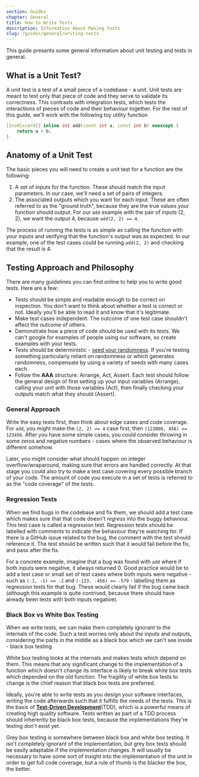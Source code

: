 ```yaml
---
section: Guides
chapter: General
title: How to Write Tests
description: Information About Making Tests
slug: /guides/general/writing-tests
---
```


This guide presents some general information about unit testing and tests in general.

## What is a Unit Test?

A unit test is a test of a small piece of a codebase - a unit. Unit tests are meant to test only that piece of code and they serve to validate its correctness. This contrasts with integration tests, which tests the interactions of pieces of code and their behaviour together. For the rest of this guide, we'll work with the following toy utility function

```cpp
[[nodiscard]] inline int add(const int a, const int b) noexcept {
    return a + b;
}
```

## Anatomy of a Unit Test

The basic pieces you will need to create a unit test for a function are the following:

1. A set of inputs for the function. These should match the input parameters. In our case, we'll need a set of pairs of integers.
2. The associated outputs which you want for each input. These are often referred to as the "ground truth", because they are the true values your function should output. For our `add` example with the pair of inputs (2, 2), we want the output 4, because `add(2, 2) == 4`.

The process of running the tests is as simple as calling the function with your inputs and verifying that the function's output was as expected. In our example, one of the test cases could be running `add(2, 2)` and checking that the result is 4.

## Testing Approach and Philosophy

There are many guidelines you can find online to help you to write good tests. Here are a few:

- Tests should be simple and readable enough to be correct on inspection. You don't want to think about whether a test is correct or not. Ideally you'll be able to read it and know that it's legitimate.
- Make test cases independent. The outcome of one test case shouldn't affect the outcome of others.
- Demonstrate how a piece of code should be used with its tests. We can't google for examples of people using our software, so create examples with your tests.
- Tests should be deterministic - [seed your randomness](https://en.wikipedia.org/wiki/Random_seed). If you're testing something particularly reliant on randomness or which generates randomness, compensate by using a variety of seeds with many cases each.
- Follow the **AAA** structure: Arrange, Act, Assert. Each test should follow the general design of first setting up your input variables (Arrange), calling your unit with those variables (Act), then finally checking your outputs match what they should (Assert).

### General Approach

Write the easy tests first, then think about edge cases and code coverage. For `add`, you might make the `(2, 2) == 4` case first, then `(123000, 456) == 123456`. After you have some simple cases, you could consider throwing in some zeros and negative numbers - cases where the observed behaviour is different somehow.

Later, you might consider what should happen on integer overflow/wraparound, making sure that errors are handled correctly. At that stage you could also try to make a test case covering every possible branch of your code. The amount of code you execute in a set of tests is referred to as the "code coverage" of the tests.

### Regression Tests

When we find bugs in the codebase and fix them, we should add a test case which makes sure that that code doesn't _regress_ into the buggy behaviour. This test case is called a regression test. Regression tests should be labelled with comments to indicate the behaviour they're watching for. If there is a GitHub issue related to the bug, the comment with the test should reference it. The test should be written such that it would fail before the fix, and pass after the fix.

For a concrete example, imagine that a bug was found with `add` where if both inputs were negative, it always returned 0. Good practice would be to add a test case or small set of test cases where both inputs were negative - such as `(-1, -1) == -2` and `(-123, -456) == -579` - labelling them as regression tests for that bug. These would clearly fail if the bug came back (although this example is quite contrived, because there should have already been tests with both inputs negative).

### Black Box vs White Box Testing

When we write tests, we can make them completely ignorant to the internals of the code. Such a test worries only about the inputs and outputs, considering the parts in the middle as a black box which we can't see inside - black box testing.

White box testing looks at the internals and makes tests which depend on them. This means that any significant change to the implementation of a function which doesn't change its interface is likely to break white box tests which depended on the old function. The fragility of white box tests to change is the chief reason that black box tests are preferred.

Ideally, you're able to write tests as you design your software interfaces, writing the code afterwards such that it fulfills the needs of the tests. This is the basis of [**Test-Driven Development**](https://en.wikipedia.org/wiki/Test-driven_development)(TDD), which is a powerful means of creating high quality software. Tests written as part of a TDD process should inherently be black box tests, because the implementations they're testing don't exist yet.

Grey box testing is somewhere between black box and white box testing. It isn't completely ignorant of the implementation, but grey box tests should be easily adaptable if the implementation changes. It will usually be necessary to have some sort of insight into the implementation of the unit in order to get full code coverage, but a rule of thumb is the blacker the box, the better.
